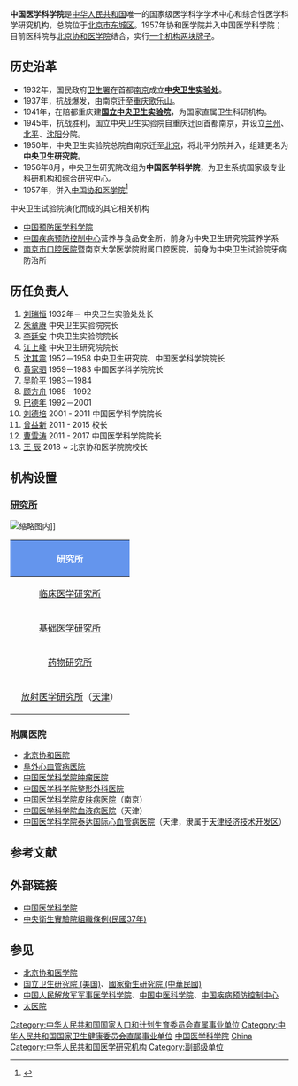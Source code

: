 {{Infobox PRCG
|机构名称=中国医学科学院
|牌子2=[[北京协和医学院|北京协和医学院]]
|color=#014099
|标志1=PUMC.jpg
|标志1宽度=250px
|标志1说明='''中国医学科学院'''、[[北京协和医学院|北京协和医学院]]院校徽
|人员名称 = 医科院院领导
|职位1=院长
|人员1=[[王辰|王辰]]
|衔级1=[[中国工程院院士|院士]]
|职位2={{nowrap|常务副院长}}
|人员2=[[李国勤|李国勤]]（[[党委书记|党委书记]]）
|时期1=1932-1941
|机构1=[[卫生署中央卫生实验处|卫生署中央卫生实验处]]
|时期2=1941-1950
|机构2=[[国立中央卫生实验院|国立中央卫生实验院]]
|时期3=1950-1956
|机构3=[[中央卫生研究院|中央卫生研究院]]
|时期4=1956-
|机构4='''中国医学科学院'''
|上级机构=[[中华人民共和国国家卫生健康委员会|中华人民共和国国家卫生健康委员会]]
|机构类型=[[中华人民共和国|中华人民共和国]]唯一的国家级医学科学学术中心和综合性医学科学研究机构
|行政级别=正厅级
|地址1=[[北京市|北京市]][[东城区|东城区]][[东单三条|东单三条]]9号
|image1 = 北京協和醫學院(清華大學醫學部).jpg
|邮编1=100730
|官网=[http://www.cams.ac.cn www.cams.ac.cn]
|b={{Flagicon|USA}} [[国立卫生研究院_(美国)|国立卫生研究院]]
|c={{Flagicon|ROC}} [[國家衛生研究院_(台灣)|國家衛生研究院]]
|d={{Flagicon|PRC}} [[中华医学会|中华医学会]]
|e={{Flagicon|PRC}} [[中国医师协会|中国医师协会]]
|f={{Flagicon|PRC}} [[中国疾病预防控制中心|中国疾病预防控制中心]]
|g={{Flagicon|PRC}} [[中国预防医学科学院|中国预防医学科学院]]
|h={{Flagicon|PRC}} [[中国中医科学院|中国中医科学院]]
|i={{Flagicon|PRC}} [[中国科学院|中国科学院]][[中国科学院生命科学和医学学部|生命科学和医学学部]]、[[中国科学院上海生命科学研究院|上海生命科学研究院]]
|j={{Flagicon|PRC}} [[中国工程院|中国工程院]][[中国工程院医药卫生工程学部|医药卫生工程学部]]
|k={{Flagicon|PRC}} [[中国人民解放军军事医学科学院|中国人民解放军军事医学科学院]]
|l={{Flagicon|ROC}} [[国防医学院|国防医学院]]
|m={{Flagicon|PRC}} [[中国人民解放军总后勤部|中国人民解放军总后勤部]][[中国人民解放军总后勤部卫生部|卫生部]]
}}

'''中国医学科学院'''是[[中华人民共和国|中华人民共和国]]唯一的国家级医学科学学术中心和综合性医学科学研究机构，总院位于[[北京市|北京市]][[东城区|东城区]]。1957年协和医学院并入中国医学科学院；目前医科院与[[北京协和医学院|北京协和医学院]]结合，实行[[一个机构两块牌子|一个机构两块牌子]]。

== 历史沿革 ==
* 1932年，国民政府[[卫生署|卫生署]]在首都[[南京|南京]]成立'''[[中央卫生实验处|中央卫生实验处]]'''。
* 1937年，抗战爆发，由南京迁至[[重庆|重庆]][[歌乐山|歌乐山]]。
* 1941年，在陪都重庆建'''[[国立中央卫生实验院|国立中央卫生实验院]]'''，为国家直属卫生科研机构。
* 1945年，抗战胜利，国立中央卫生实验院自重庆迁回首都南京，并设立[[兰州|兰州]]、[[北平|北平]]、[[沈阳|沈阳]]分院。
* 1950年，中央卫生实验院总院自南京迁至[[北京|北京]]，将北平分院并入，组建更名为'''中央卫生研究院'''。
* 1956年8月，中央卫生研究院改组为'''中国医学科学院'''，为卫生系统国家级专业科研机构和综合研究中心。
* 1957年，併入[[中国协和医学院|中国协和医学院]]<ref>{{Cite book | author = 中国医学科学院 | title = 中國醫学科学院学报, 第 7 卷 | location = 北京 | publisher = 中国协和医科大学 | date = 1985年2月1日 | pages = 162 | ISBN =  | accessdate = 2020-04-29 | url = https://books.google.com.tw/books?id=U8tOAQAAIAAJ&q=1970%E5%B9%B4%EF%BC%8C%E6%96%87%E5%8C%96%E5%A4%A7%E9%9D%A9%E5%91%BD+%E5%8D%94%E5%92%8C%E5%81%9C%E8%BE%A6%E3%80%82&dq=1970%E5%B9%B4%EF%BC%8C%E6%96%87%E5%8C%96%E5%A4%A7%E9%9D%A9%E5%91%BD+%E5%8D%94%E5%92%8C%E5%81%9C%E8%BE%A6%E3%80%82&hl=zh-TW&sa=X&ved=0ahUKEwjv6YDpz43pAhXKy4sBHW-TADgQ6AEIKDAA | language = zh-cn | quote =  | archive-date = 2020-05-18 | archive-url = https://web.archive.org/web/20200518073441/https://books.google.com.tw/books?id=U8tOAQAAIAAJ&q=1970%E5%B9%B4%EF%BC%8C%E6%96%87%E5%8C%96%E5%A4%A7%E9%9D%A9%E5%91%BD+%E5%8D%94%E5%92%8C%E5%81%9C%E8%BE%A6%E3%80%82&dq=1970%E5%B9%B4%EF%BC%8C%E6%96%87%E5%8C%96%E5%A4%A7%E9%9D%A9%E5%91%BD+%E5%8D%94%E5%92%8C%E5%81%9C%E8%BE%A6%E3%80%82&hl=zh-TW&sa=X&ved=0ahUKEwjv6YDpz43pAhXKy4sBHW-TADgQ6AEIKDAA | dead-url = no }}</ref>
; 中央卫生试验院演化而成的其它相关机构
* [[中国预防医学科学院|中国预防医学科学院]]
* [[中国疾病预防控制中心|中国疾病预防控制中心]]营养与食品安全所，前身为中央卫生研究院营养学系
* [[南京市口腔医院|南京市口腔医院]]暨南京大学医学院附属口腔医院，前身为中央卫生试验院牙病防治所

== 历任负责人 ==
# [[刘瑞恒|刘瑞恒]] 1932年－ 中央卫生实验处处长
# [[朱章赓|朱章赓]] 中央卫生实验院院长
# [[李廷安|李廷安]] 中央卫生实验院院长
# [[江上峰|江上峰]] 中央卫生研究院院长
# [[沈其震|沈其震]] 1952－1958 中央卫生研究院、中国医学科学院院长
# [[黄家驷|黄家驷]] 1959－1983 中国医学科学院院长 
# [[吴阶平|吴阶平]] 1983－1984
# [[顾方舟|顾方舟]] 1985－1992
# [[巴德年|巴德年]] 1992－2001
# [[刘德培_(医学分子生物学家)|刘德培]] 2001 - 2011 中国医学科学院院长
#[[曾益新|曾益新]] 2011 - 2015 校长
#[[曹雪涛|曹雪涛]] 2011 - 2017 中国医学科学院院长
#[[王辰|王 辰]]    2018 ~        北京协和医学院院校长
== 机构设置 ==
=== [[研究所|研究所]] ===
[[File:ISM_of_CAMS_in_Suzhou_Industrial_Park.jpg|缩略图]]内]]

{| class="wikitable" cellpadding="1"
|-
! align="center" style="background:cornflowerblue; color:white" colspan="6" | '''研究所'''
|-
|width=200 |[[中国医学科学院临床医学研究所|临床医学研究所]]
|width=200 |[[中国医学科学院心血管病研究所|心血管病研究所]]
|width=200 |[[中国医学科学院整形外科研究所|整形外科研究所]]
|width=200 |[[中国医学科学院肿瘤研究所|肿瘤研究所]]
|width=200 |
|width=200 |
|-
|width=200 |[[中国医学科学院基础医学研究所|基础医学研究所]]
|width=200 |[[中国医学科学院医学信息研究所|医学信息研究所]]
|width=200 |[[中国医学科学院微循环研究所|微循环研究所]]
|width=200 |
|width=200 |
|width=200 |
|-
|width=200 |[[中国医学科学院药物研究所|药物研究所]]
|width=200 |[[中国医学科学院医学实验动物研究所|医学实验动物研究所]]
|width=200 |[[中国医学科学院医药生物技术研究所|医药生物技术研究所]]
|width=200 |[[中国医学科学院病原生物学研究所|病原生物学研究所]]
|width=200 |[[中国医学科学院药物植物研究所|药物植物研究所]]
|width=200 |
|-
|width=200 |[[中国医学科学院放射医学研究所|放射医学研究所]]（[[天津|天津]]）
|width=200 |[[中国医学科学院生物医学工程研究所|生医工程研究所]]（天津）
|width=200 |[[中国医学科学院血液学研究所|血液学研究所]]（天津）
|width=200 |[[中国医学科学院皮肤病研究所|皮肤病研究所]]（[[南京|南京]]）
|width=200 |[[中国医学科学院输血研究所|输血研究所]]（[[成都|成都]]）
|width=200 |[[中国医学科学院医学生物学研究所|医学生物学研究所]]（[[昆明|昆明]]）
|}

=== 附属医院 === 
* [[北京协和医院|北京协和医院]]
* [[阜外心血管病医院|阜外心血管病医院]]
* [[中国医学科学院肿瘤医院|中国医学科学院肿瘤医院]]
* [[中国医学科学院整形外科医院|中国医学科学院整形外科医院]]
* [[中国医学科学院皮肤病医院|中国医学科学院皮肤病医院]]（南京）
* [[中国医学科学院血液病医院|中国医学科学院血液病医院]]（天津）
* [[中国医学科学院泰达国际心血管病医院|中国医学科学院泰达国际心血管病医院]]（天津，隶属于[[天津经济技术开发区|天津经济技术开发区]]）

== 参考文献 ==
{{Reflist}}

== 外部链接 ==
* [http://www.cams.ac.cn 中国医学科学院]{{Wayback|url=http://www.cams.ac.cn/ |date=20110724014552 }}
* [http://zh.wikisource.org/zh-hant/中央衛生實驗院組織條例_(民國37年) 中央衛生實驗院組織條例(民國37年)]{{Wayback|url=http://zh.wikisource.org/zh-hant/%E4%B8%AD%E5%A4%AE%E8%A1%9B%E7%94%9F%E5%AF%A6%E9%A9%97%E9%99%A2%E7%B5%84%E7%B9%94%E6%A2%9D%E4%BE%8B_%28%E6%B0%91%E5%9C%8B37%E5%B9%B4%29 |date=20190513133525 }}

== 参见 ==
{{Portal box|中华人民共和国|医学|科学|北京}}
* [[北京协和医学院|北京协和医学院]]
* [[国立卫生研究院_(美国)|国立卫生研究院 (美国)]]、[[國家衛生研究院_(中華民國)|國家衛生研究院 (中華民國)]]
* [[中国人民解放军军事医学科学院|中国人民解放军军事医学科学院]]、[[中国中医科学院|中国中医科学院]]、[[中国疾病预防控制中心|中国疾病预防控制中心]]
* [[太医院|太医院]]

{{中国卫生}}

[[Category:中华人民共和国国家人口和计划生育委员会直属事业单位|Category:中华人民共和国国家人口和计划生育委员会直属事业单位]]
[[Category:中华人民共和国国家卫生健康委员会直属事业单位|Category:中华人民共和国国家卫生健康委员会直属事业单位]]
[[Category:中国医学科学院|]]
[[Category:国家医学科学院|China]]
[[Category:中华人民共和国医学研究机构|Category:中华人民共和国医学研究机构]]
[[Category:副部级单位|Category:副部级单位]]